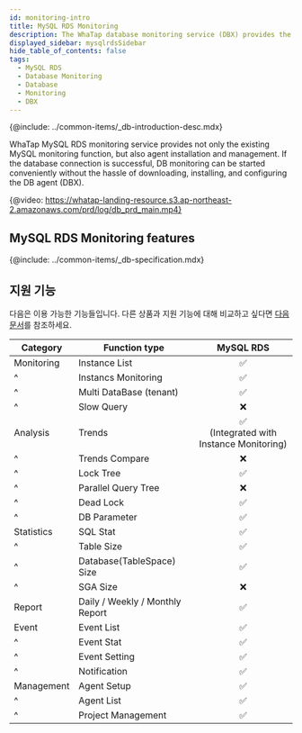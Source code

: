 ```yaml
---
id: monitoring-intro
title: MySQL RDS Monitoring
description: The WhaTap database monitoring service (DBX) provides the performance monitoring service by collecting data based on queries.
displayed_sidebar: mysqlrdsSidebar
hide_table_of_contents: false
tags:
  - MySQL RDS
  - Database Monitoring
  - Database
  - Monitoring
  - DBX
---
```



{@include: ../common-items/_db-introduction-desc.mdx} 

WhaTap MySQL RDS monitoring service provides not only the existing MySQL monitoring function, but also agent installation and management. If the database connection is successful, DB monitoring can be started conveniently without the hassle of downloading, installing, and configuring the DB agent (DBX).

{@video: https://whatap-landing-resource.s3.ap-northeast-2.amazonaws.com/prd/log/db_prd_main.mp4}

## MySQL RDS Monitoring features

<Xclude product='mysql-rds'>
  <CommonCont />
</Xclude>

<InDoc product='mysql-rds'>
  <RdsCont/>
</InDoc>

{@include: ../common-items/_db-specification.mdx}

## 지원 기능

다음은 이용 가능한 기능들입니다. 다른 상품과 지원 기능에 대해 비교하고 싶다면 [다음 문서](../getting-started/support-env#compare-db)를 참조하세요.

| Category   | Function type                   |                                 MySQL RDS                                 |
| ---------- | ------------------------------- | :-----------------------------------------------------------------------: |
| Monitoring | Instance List                   |                      <span class='emoji-ok'>✅</span>                      |
| ^          | Instancs Monitoring             |                      <span class='emoji-ok'>✅</span>                      |
| ^          | Multi DataBase (tenant)         |                      <span class='emoji-ok'>✅</span>                      |
| ^          | Slow Query                      |                      <span class='emoji-no'>❌</span>                      |
| Analysis   | Trends                          | <span class='emoji-ok'>✅</span><br/>(Integrated with Instance Monitoring) |
| ^          | Trends Compare                  |                      <span class='emoji-no'>❌</span>                      |
| ^          | Lock Tree                       |                      <span class='emoji-ok'>✅</span>                      |
| ^          | Parallel Query Tree             |                      <span class='emoji-no'>❌</span>                      |
| ^          | Dead Lock                       |                      <span class='emoji-ok'>✅</span>                      |
| ^          | DB Parameter                    |                      <span class='emoji-ok'>✅</span>                      |
| Statistics | SQL Stat                        |                      <span class='emoji-ok'>✅</span>                      |
| ^          | Table Size                      |                      <span class='emoji-ok'>✅</span>                      |
| ^          | Database(TableSpace) Size       |                      <span class='emoji-ok'>✅</span>                      |
| ^          | SGA Size                        |                      <span class='emoji-no'>❌</span>                      |
| Report     | Daily / Weekly / Monthly Report |                      <span class='emoji-ok'>✅</span>                      |
| Event      | Event List                      |                      <span class='emoji-ok'>✅</span>                      |
| ^          | Event Stat                      |                      <span class='emoji-ok'>✅</span>                      |
| ^          | Event Setting                   |                      <span class='emoji-ok'>✅</span>                      |
| ^          | Notification                    |                      <span class='emoji-ok'>✅</span>                      |
| Management | Agent Setup                     |                      <span class='emoji-ok'>✅</span>                      |
| ^          | Agent List                      |                      <span class='emoji-ok'>✅</span>                      |
| ^          | Project Management              |                      <span class='emoji-ok'>✅</span>                      |
